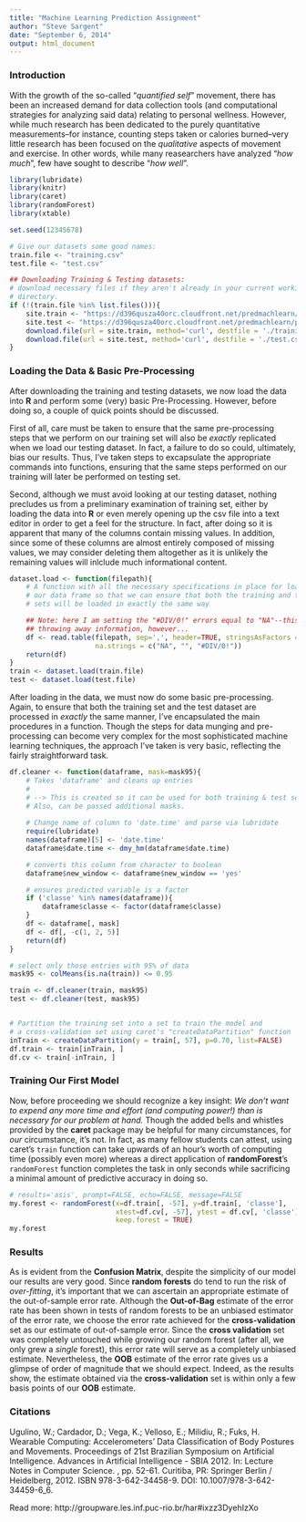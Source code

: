 ```yaml
---
title: "Machine Learning Prediction Assignment"
author: "Steve Sargent"
date: "September 6, 2014"
output: html_document
---
```


### Introduction

With the growth of the so-called "*quantified self*" movement, there has been an increased demand for data collection tools (and computational strategies for analyzing said data) relating to personal wellness. However, while much research has been dedicated to the purely quantitative measurements--for instance, counting steps taken or calories burned--very little research has been focused on the *qualitative* aspects of movement and exercise. In other words, while many reasearchers have analyzed "*how much*", few have sought to describe "*how well*".


```r
library(lubridate)
library(knitr)
library(caret)
library(randomForest)
library(xtable)

set.seed(12345678)
```


```r

# Give our datasets some good names:
train.file <- "training.csv"
test.file <- "test.csv"

## Downloading Training & Testing datasets:
# download necessary files if they aren't already in your current working
# directory.
if (!(train.file %in% list.files())){
    site.train <- "https://d396qusza40orc.cloudfront.net/predmachlearn/pml-training.csv"
    site.test <- "https://d396qusza40orc.cloudfront.net/predmachlearn/pml-testing.csv"
    download.file(url = site.train, method='curl', destfile = './training.csv')
    download.file(url = site.test, method='curl', destfile = './test.csv')
}
```

### Loading the Data & Basic Pre-Processing

After downloading the training and testing datasets, we now load the data into **R** and perform some (very) basic Pre-Processing. However, before doing so, a couple of quick points should be discussed.  

First of all, care must be taken to ensure that the same pre-processing steps that we perform on our training set will also be *exactly* replicated when we load our testing dataset. In fact, a failure to do so could, ultimately, bias our results. Thus, I've taken steps to excapsulate the appropriate commands into functions, ensuring that the same steps performed on our training will later be performed on testing set.

Second, although we must avoid looking at our testing dataset, nothing precludes us from a preliminary examination of training set, either by loading the data into **R** or even merely opening up the csv file into a text editor in order to get a feel for the structure. In fact, after doing so it is apparent that many of the columns contain missing values. In addition, since some of these columns are almost entirely composed of missing values, we may consider deleting them altogether as it is unlikely the remaining values will inlclude much informational content.

```r
dataset.load <- function(filepath){
    # A function with all the necessary specifications in place for loading
    # our data frame so that we can ensure that both the training and test
    # sets will be loaded in exactly the same way

    ## Note: here I am setting the "#DIV/0!" errors equal to "NA"--this may be
    ## throwing away information, however...
    df <- read.table(filepath, sep=',', header=TRUE, stringsAsFactors = FALSE,
                     na.strings = c("NA", "", "#DIV/0!"))
    return(df)
}
train <- dataset.load(train.file)
test <- dataset.load(test.file)
```

After loading in the data, we must now do some basic pre-processing. Again, to ensure that both the training set and the test dataset are processed in *exactly* the same manner, I've encapsulated the main procedures in a function. Though the steps for data munging and pre-processing can become very complex for the most sophisticated machine learning techniques, the approach I've taken is very basic, reflecting the fairly straightforward task.

```r

df.cleaner <- function(dataframe, mask=mask95){
    # Takes 'dataframe' and cleans up entries
    #
    # --> This is created so it can be used for both training & test sets
    # Also, can be passed additional masks.
    
    # Change name of column to 'date.time' and parse via lubridate
    require(lubridate)
    names(dataframe)[5] <- 'date.time'
    dataframe$date.time <- dmy_hm(dataframe$date.time)

    # converts this column from character to boolean
    dataframe$new_window <- dataframe$new_window == 'yes'

    # ensures predicted variable is a factor
    if ('classe' %in% names(dataframe)){
        dataframe$classe <- factor(dataframe$classe)
    }
    df <- dataframe[, mask]
    df <- df[, -c(1, 2, 5)]
    return(df)
}

# select only those entries with 95% of data
mask95 <- colMeans(is.na(train)) <= 0.95

train <- df.cleaner(train, mask95)
test <- df.cleaner(test, mask95)


# Partition the training set into a set to train the model and 
# a cross-validation set using caret's "createDataPartition" function
inTrain <- createDataPartition(y = train[, 57], p=0.70, list=FALSE)
df.train <- train[inTrain, ]
df.cv <- train[-inTrain, ]
```

### Training Our First Model

Now, before proceeding we should recognize a key insight: *We don't want to expend any more time and effort (and computing power!) than is necessary for our problem at hand.* Though the added bells and whistles provided by the **caret** package may be helpful for many circumstances, for *our* circumstance, it's not. In fact, as many fellow students can attest, using caret's `train` function can take upwards of an hour's worth of computing time (possibly even more) whereas a direct application of **randomForest**'s `randomForest` function completes the task in only seconds while sacrificing a minimal amount of predictive accuracy in doing so.


```r
# results='asis', prompt=FALSE, echo=FALSE, message=FALSE
my.forest <- randomForest(x=df.train[, -57], y=df.train[, 'classe'],
                          xtest=df.cv[, -57], ytest = df.cv[, 'classe'],
                          keep.forest = TRUE)
my.forest
```

### Results

As is evident from the **Confusion Matrix**, despite the simplicity of our model our results are very good.  Since **random forests** do tend to run the risk of *over-fitting*, it's important that we can ascertain an appropriate estimate of the out-of-sample error rate. Although the **Out-of-Bag** estimate of the error rate has been shown in tests of random forests to be an unbiased estimator of the error rate, we choose the error rate achieved for the **cross-validation** set as our estimate of out-of-sample error. Since the **cross validation** set was completely untouched while growing our random forest (after all, we only grew a *single* forest), this error rate will serve as a completely unbiased estimate. Nevertheless, the **OOB** estimate of the error rate gives us a glimpse of order of magnitude that we should expect. Indeed, as the results show, the estimate obtained via the **cross-validation** set is within only a few basis points of our **OOB** estimate.



### Citations

Ugulino, W.; Cardador, D.; Vega, K.; Velloso, E.; Milidiu, R.; Fuks, H. Wearable Computing: Accelerometers' Data Classification of Body Postures and Movements. Proceedings of 21st Brazilian Symposium on Artificial Intelligence. Advances in Artificial Intelligence - SBIA 2012. In: Lecture Notes in Computer Science. , pp. 52-61. Curitiba, PR: Springer Berlin / Heidelberg, 2012. ISBN 978-3-642-34458-9. DOI: 10.1007/978-3-642-34459-6_6.

Read more: http://groupware.les.inf.puc-rio.br/har#ixzz3DyehIzXo 
